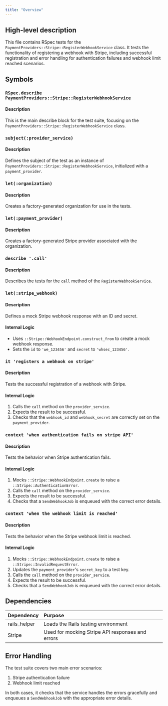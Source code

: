 ```yaml
---
title: "Overview"
---
```


## High-level description
This file contains RSpec tests for the `PaymentProviders::Stripe::RegisterWebhookService` class. It tests the functionality of registering a webhook with Stripe, including successful registration and error handling for authentication failures and webhook limit reached scenarios.

## Symbols

### `RSpec.describe PaymentProviders::Stripe::RegisterWebhookService`
#### Description
This is the main describe block for the test suite, focusing on the `PaymentProviders::Stripe::RegisterWebhookService` class.

### `subject(:provider_service)`
#### Description
Defines the subject of the test as an instance of `PaymentProviders::Stripe::RegisterWebhookService`, initialized with a `payment_provider`.

### `let(:organization)`
#### Description
Creates a factory-generated organization for use in the tests.

### `let(:payment_provider)`
#### Description
Creates a factory-generated Stripe provider associated with the organization.

### `describe '.call'`
#### Description
Describes the tests for the `call` method of the `RegisterWebhookService`.

### `let(:stripe_webhook)`
#### Description
Defines a mock Stripe webhook response with an ID and secret.

#### Internal Logic
- Uses `::Stripe::WebhookEndpoint.construct_from` to create a mock webhook response.
- Sets the `id` to `'we_123456'` and `secret` to `'whsec_123456'`.

### `it 'registers a webhook on stripe'`
#### Description
Tests the successful registration of a webhook with Stripe.

#### Internal Logic
1. Calls the `call` method on the `provider_service`.
2. Expects the result to be successful.
3. Checks that the `webhook_id` and `webhook_secret` are correctly set on the `payment_provider`.

### `context 'when authentication fails on stripe API'`
#### Description
Tests the behavior when Stripe authentication fails.

#### Internal Logic
1. Mocks `::Stripe::WebhookEndpoint.create` to raise a `::Stripe::AuthenticationError`.
2. Calls the `call` method on the `provider_service`.
3. Expects the result to be successful.
4. Checks that a `SendWebhookJob` is enqueued with the correct error details.

### `context 'when the webhook limit is reached'`
#### Description
Tests the behavior when the Stripe webhook limit is reached.

#### Internal Logic
1. Mocks `::Stripe::WebhookEndpoint.create` to raise a `::Stripe::InvalidRequestError`.
2. Updates the `payment_provider`'s `secret_key` to a test key.
3. Calls the `call` method on the `provider_service`.
4. Expects the result to be successful.
5. Checks that a `SendWebhookJob` is enqueued with the correct error details.

## Dependencies
| Dependency | Purpose |
|:-----------|:--------|
| rails_helper | Loads the Rails testing environment |
| Stripe | Used for mocking Stripe API responses and errors |

## Error Handling
The test suite covers two main error scenarios:
1. Stripe authentication failure
2. Webhook limit reached

In both cases, it checks that the service handles the errors gracefully and enqueues a `SendWebhookJob` with the appropriate error details.